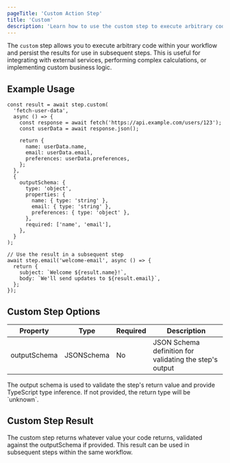 ```yaml
---
pageTitle: 'Custom Action Step'
title: 'Custom'
description: 'Learn how to use the custom step to execute arbitrary code in your workflow'
---
```


The `custom` step allows you to execute arbitrary code within your workflow and persist the results for use in subsequent steps. This is useful for integrating with external services, performing complex calculations, or implementing custom business logic.

## Example Usage

```tsx
const result = await step.custom(
  'fetch-user-data',
  async () => {
    const response = await fetch('https://api.example.com/users/123');
    const userData = await response.json();

    return {
      name: userData.name,
      email: userData.email,
      preferences: userData.preferences,
    };
  },
  {
    outputSchema: {
      type: 'object',
      properties: {
        name: { type: 'string' },
        email: { type: 'string' },
        preferences: { type: 'object' },
      },
      required: ['name', 'email'],
    },
  }
);

// Use the result in a subsequent step
await step.email('welcome-email', async () => {
  return {
    subject: `Welcome ${result.name}!`,
    body: `We'll send updates to ${result.email}`,
  };
});
```

## Custom Step Options

| Property     | Type       | Required | Description                                             |
| ------------ | ---------- | -------- | ------------------------------------------------------- |
| outputSchema | JSONSchema | No       | JSON Schema definition for validating the step's output |

<Callout type="info">
  The output schema is used to validate the step's return value and provide TypeScript type
  inference. If not provided, the return type will be `unknown`.
</Callout>

## Custom Step Result

The custom step returns whatever value your code returns, validated against the outputSchema if provided. This result can be used in subsequent steps within the same workflow.
